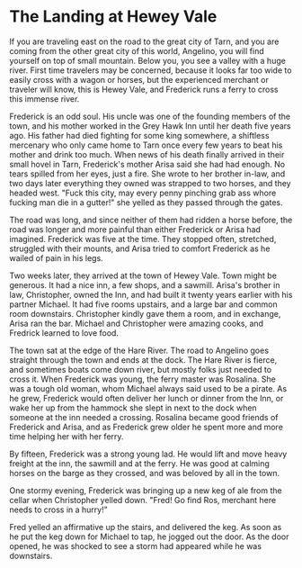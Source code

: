 # The Landing at Hewey Vale

If you are traveling east on the road to the great city of Tarn, and you are coming from the other great city of this world, Angelino, you will find yourself on top of small mountain. Below you, you see a valley with a huge river. First time travelers may be concerned, because it looks far too wide to easily cross with a wagon or horses, but the experienced merchant or traveler will know, this is Hewey Vale, and Frederick runs a ferry to cross this immense river.

Frederick is an odd soul. His uncle was one of the founding members of the town, and his mother worked in the Grey Hawk Inn until her death five years ago. His father had died fighting for some king somewhere, a shiftless mercenary who only came home to Tarn once every few years to beat his mother and drink too much. When news of his death finally arrived in their small hovel in Tarn, Frederick's mother Arisa said she had had enough. No tears spilled from her eyes, just a fire. She wrote to her brother in-law, and two days later everything they owned was strapped to two horses, and they headed west. "Fuck this city, may every penny pinching grab ass whore fucking man die in a gutter!" she yelled as they passed through the gates.

The road was long, and since neither of them had ridden a horse before, the road was longer and more painful than either Frederick or Arisa had imagined. Frederick was five at the time. They stopped often, stretched, struggled with their mounts, and Arisa tried to comfort Frederick as he wailed of pain in his legs.

Two weeks later, they arrived at the town of Hewey Vale. Town might be generous. It had a nice inn, a few shops, and a sawmill. Arisa's brother in law, Christopher, owned the Inn, and had built it twenty years earlier with his partner Michael. It had five rooms upstairs, and a large bar and common room downstairs. Christopher kindly gave them a room, and in exchange, Arisa ran the bar. Michael and Christopher were amazing cooks, and Fredrick learned to love food.

The town sat at the edge of the Hare River. The road to Angelino goes straight through the town and ends at the dock. The Hare River is fierce, and sometimes boats come down river, but mostly folks just needed to cross it. When Frederick was young, the ferry master was Rosalina. She was a tough old woman, whom Michael always said used to be a pirate. As he grew, Frederick would often deliver her lunch or dinner from the Inn, or wake her up from the hammock she slept in next to the dock when someone at the inn needed a crossing. Rosalina became good friends of Frederick and Arisa, and as Frederick grew older he spent more and more time helping her with her ferry.

By fifteen, Frederick was a strong young lad. He would lift and move heavy freight at the inn, the sawmill and at the ferry. He was good at calming horses on the barge as they crossed, and was beloved by all in the town.

One stormy evening, Frederick was bringing up a new keg of ale from the cellar when Christopher yelled down. "Fred! Go find Ros, merchant here needs to cross in a hurry!"

Fred yelled an affirmative up the stairs, and delivered the keg. As soon as he put the keg down for Michael to tap, he jogged out the door. As the door opened, he was shocked to see a storm had appeared while he was downstairs.
